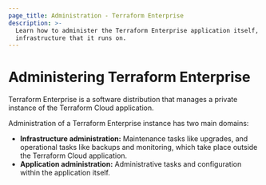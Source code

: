 ```yaml
---
page_title: Administration - Terraform Enterprise
description: >-
  Learn how to administer the Terraform Enterprise application itself, and the
  infrastructure that it runs on.
---
```


# Administering Terraform Enterprise

Terraform Enterprise is a software distribution that manages a private instance of the Terraform Cloud application.

Administration of a Terraform Enterprise instance has two main domains:

- **Infrastructure administration:** Maintenance tasks like upgrades, and operational tasks like backups and monitoring, which take place outside the Terraform Cloud application.
- **Application administration:** Administrative tasks and configuration within the application itself.

